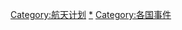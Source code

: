 {{Categories by country|nocat}}

[[Category:航天计划|Category:航天计划]]
[[Category:各国航天|*]]
[[Category:各国事件|Category:各国事件]]